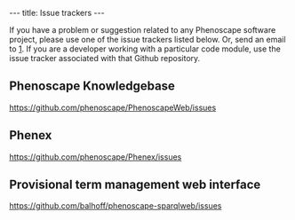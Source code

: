 ---
title: Issue trackers
---

If you have a problem or suggestion related to any Phenoscape software project, please use one of the issue trackers listed below. Or, send an email to [mailto:help@phenoscape.org]. If you are a developer working with a particular code module, use the issue tracker associated with that Github repository.

==Phenoscape Knowledgebase==
https://github.com/phenoscape/PhenoscapeWeb/issues

==Phenex==
https://github.com/phenoscape/Phenex/issues

==Provisional term management web interface==
https://github.com/balhoff/phenoscape-sparqlweb/issues